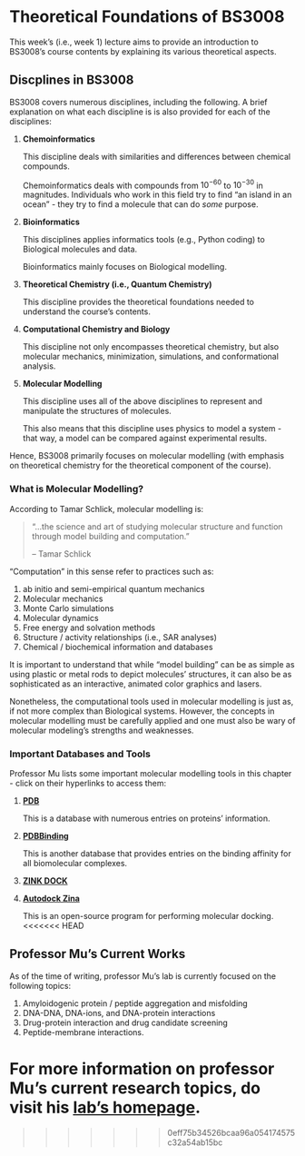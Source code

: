 # Theoretical Foundations of BS3008

This week's (i.e., week 1) lecture aims to provide an introduction to BS3008's course contents by explaining its various theoretical aspects.

## Discplines in BS3008

BS3008 covers numerous disciplines, including the following. A brief explanation on what each discipline is is also provided for each of the disciplines:

1.  **Chemoinformatics**

    This discipline deals with similarities and differences between chemical compounds.

    Chemoinformatics deals with compounds from $10^{-60}$ to $10^{-30}$ in magnitudes. Individuals who work in this field try to find "an island in an ocean" - they try to find a molecule that can do *some* purpose.

2.  **Bioinformatics**

    This disciplines applies informatics tools (e.g., Python coding) to Biological molecules and data.

    Bioinformatics mainly focuses on Biological modelling.

3.  **Theoretical Chemistry (i.e., Quantum Chemistry)**

    This discipline provides the theoretical foundations needed to understand the course's contents.

4.  **Computational Chemistry and Biology**

    This discipline not only encompasses theoretical chemistry, but also molecular mechanics, minimization, simulations, and conformational analysis.

5.  **Molecular Modelling**

    This discipline uses all of the above disciplines to represent and manipulate the structures of molecules.

    This also means that this discipline uses physics to model a system - that way, a model can be compared against experimental results.

Hence, BS3008 primarily focuses on molecular modelling (with emphasis on theoretical chemistry for the theoretical component of the course).

### What is Molecular Modelling?

According to Tamar Schlick, molecular modelling is:

> "...the science and art of studying molecular structure and function through model building and computation."
>
> -- Tamar Schlick

"Computation" in this sense refer to practices such as:

1.  ab initio and semi-empirical quantum mechanics
2.  Molecular mechanics
3.  Monte Carlo simulations
4.  Molecular dynamics
5.  Free energy and solvation methods
6.  Structure / activity relationships (i.e., SAR analyses)
7.  Chemical / biochemical information and databases

It is important to understand that while "model building" can be as simple as using plastic or metal rods to depict molecules' structures, it can also be as sophisticated as an interactive, animated color graphics and lasers.

Nonetheless, the computational tools used in molecular modelling is just as, if not more complex than Biological systems. However, the concepts in molecular modelling must be carefully applied and one must also be wary of molecular modeling's strengths and weaknesses.

### Important Databases and Tools

Professor Mu lists some important molecular modelling tools in this chapter - click on their hyperlinks to access them:

1.  [**PDB**](https://www.rcsb.org/)

    This is a database with numerous entries on proteins' information.

2.  [**PDBBinding**](http://pdbbind.org.cn/)

    This is another database that provides entries on the binding affinity for all biomolecular complexes.

3.  [**ZINK DOCK**]()

    <this site appears to be down>

4.  [**Autodock Zina**](https://vina.scripps.edu/)

    This is an open-source program for performing molecular docking.
<<<<<<< HEAD

## Professor Mu's Current Works

As of the time of writing, professor Mu's lab is currently focused on the following topics:

1.  Amyloidogenic protein / peptide aggregation and misfolding
2.  DNA-DNA, DNA-ions, and DNA-protein interactions
3.  Drug-protein interaction and drug candidate screening
4.  Peptide-membrane interactions.

For more information on professor Mu's current research topics, do visit his [lab's homepage](https://www.ntu.edu.sg/sbs/research/research-directory/Mu-Yuguang).
=======
>>>>>>> 0eff75b34526bcaa96a054174575c32a54ab15bc
